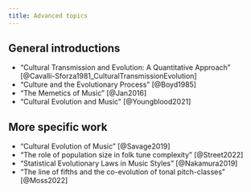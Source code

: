 ```yaml
---
title: Advanced topics
---
```


<!-- Advanced topics - separate into chapters later -->

## General introductions

- "Cultural Transmission and Evolution: A Quantitative Approach" [@Cavalli-Sforza1981_CulturalTransmissionEvolution]
- "Culture and the Evolutionary Process" [@Boyd1985]
- "The Memetics of Music" [@Jan2016]
- "Cultural Evolution and Music" [@Youngblood2021]

## More specific work

- "Cultural Evolution of Music" [@Savage2019]
- "The role of population size in folk tune complexity" [@Street2022]
- "Statistical Evolutionary Laws in Music Styles" [@Nakamura2019]
- "The line of fifths and the co-evolution of tonal pitch-classes" [@Moss2022]